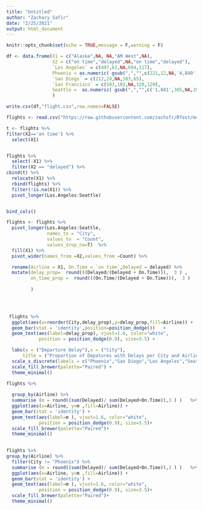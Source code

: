 ```yaml
---
title: "Untitled"
author: "Zachary Safir"
date: "2/25/2021"
output: html_document
---
```


```r
knitr::opts_chunk$set(echo = TRUE,message = F,warning = F)
```


```r

df <- data.frame(X1 = c("Alaska",NA, NA,"AM West",NA),
                 X2 = c("on time","delayed",NA,"on time","delayed"),
                 `Los Angeles` = c(497,62,NA,694,117),
                 Phoenix = as.numeric( gsub(",","",c(221,12,NA,'4,840',415))),
                 `San Diego` = c(212,20,NA,383,65),
                 `San Francisco` = c(503,102,NA,320,129),
                 Seattle =  as.numeric( gsub(",","",c('1,841',305,NA,201,61)))
                 )
```
 

```r
write.csv(df,"flight.csv",row.names=FALSE)


```



```r
flights <- read.csv("https://raw.githubusercontent.com/zachsfr/RTest/main/flight.csv")
```


```r



t <- flights %>%
filter(X2=='on time') %>%
  select(X1)


flights %>% 
  select(-X1) %>%
  filter(X2 == "delayed") %>%
cbind(t) %>%
  relocate(X1) %>%
  rbind(flights) %>%
  filter(!is.na(X1)) %>%
  pivot_longer(Los.Angeles:Seattle)


bind_cols()
```


```r


flights <- flights %>%
  pivot_longer(Los.Angeles:Seattle,
               names_to = "City",
               values_to  = "Count",
               values_drop_na=T)  %>%
  fill(X1) %>%
  pivot_wider(names_from =X2,values_from =Count) %>%

  rename(Airline = X1, On.Time = `on time`,Delayed = delayed) %>%
  mutate(delay_prop=  round(((Delayed/(Delayed + On.Time))),  3 ) ,
         on_time_prop =  round(((On.Time/(Delayed + On.Time))),  3 )
         
         ) 


  
```



```r


 flights %>%
  ggplot(aes(x=reorder(City,delay_prop),y=delay_prop,fill=Airline)) + 
  geom_bar(stat = 'identity',position=position_dodge())   +
  geom_text(aes(label=delay_prop), vjust=1.6, color="white",
            position = position_dodge(0.9), size=3.5) +

  labs(y = ("Departure Delay"),x = ("City"),
      title = ("Proportion of Depatures with Delays per City and Airline")  ) +
  scale_x_discrete(labels = c("Phoenix","San Diego","Los Angeles","Seattle","San Francisco"))+
  scale_fill_brewer(palette="Paired") +
  theme_minimal()

```

  
  
```r

flights %>%
  
  group_by(Airline) %>%
  summarise (m = round((sum(Delayed)/ sum(Delayed+On.Time)),3 ) )   %>%
  ggplot(aes(x=Airline, y=m ,fill=Airline)) + 
  geom_bar(stat = 'identity') +
  geom_text(aes(label=m ), vjust=1.6, color="white",
            position = position_dodge(0.9), size=3.5)+
  scale_fill_brewer(palette="Paired")+
  theme_minimal()
 

```
  
  
  
 
```r


flights %>%
group_by(Airline) %>%
  filter(City != "Phoenix") %>%
  summarise (m = round((sum(Delayed)/ sum(Delayed+On.Time)),3 ) )   %>%
  ggplot(aes(x=Airline, y=m ,fill=Airline)) + 
  geom_bar(stat = 'identity') +
  geom_text(aes(label=m ), vjust=1.6, color="white",
            position = position_dodge(0.9), size=3.5)+
  scale_fill_brewer(palette="Paired")+
  theme_minimal()
 

```
  












